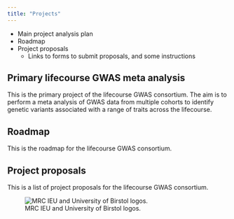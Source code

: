 ```yaml
---
title: "Projects"
---
```



- Main project analysis plan
- Roadmap
- Project proposals
    - Links to forms to submit proposals, and some instructions




## Primary lifecourse GWAS meta analysis

This is the primary project of the lifecourse GWAS consortium. The aim is to perform a meta analysis of GWAS data from multiple cohorts to identify genetic variants associated with a range of traits across the lifecourse.


## Roadmap

This is the roadmap for the lifecourse GWAS consortium.

## Project proposals

This is a list of project proposals for the lifecourse GWAS consortium.

![MRC IEU and University of Birstol logos.](images/mrcieu_bristol.png)